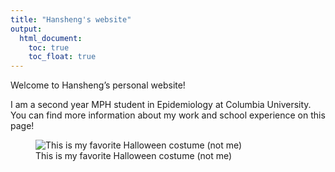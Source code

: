 ```yaml
---
title: "Hansheng's website"
output: 
  html_document:
    toc: true
    toc_float: true
---
```


Welcome to Hansheng's personal website!

I am a second year MPH student in Epidemiology at Columbia University.
You can find more information about my work and school experience on this page!

![This is my favorite Halloween costume (not me)](Randall Boggs.jpg)